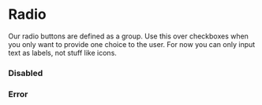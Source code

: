 
<Meta title="Forms|Radio" component={Radio} />

# Radio

Our radio buttons are defined as a group. Use this over checkboxes when you only want to provide one choice to the user. For now you can only input text as labels, not stuff like icons.

<Preview>
  <Story name="Default">
    <Radio labels={['Lorem', 'Ipsum', 'Dolor', 'Sit', 'Amet']} />
  </Story>
</Preview>

<Props of={Radio} />

### Disabled

<Preview>
  <Story name="Disabled">
    <Radio labels={['Lorem', 'Ipsum', 'Dolor', 'Sit', 'Amet']} disabled />
  </Story>
</Preview>

### Error

<Preview>
  <Story name="Error">
    <Radio labels={['Lorem', 'Ipsum', 'Dolor', 'Sit', 'Amet']} error />
  </Story>
</Preview>
